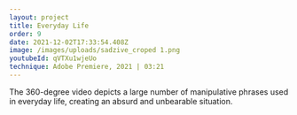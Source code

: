 ```yaml
---
layout: project
title: Everyday Life
order: 9
date: 2021-12-02T17:33:54.408Z
image: /images/uploads/sadzive_croped 1.png
youtubeId: qVTXu1wjeUo
technique: Adobe Premiere, 2021 | 03:21
---
```


The 360-degree video depicts a large number of manipulative phrases used in everyday life, creating an absurd and unbearable situation.
